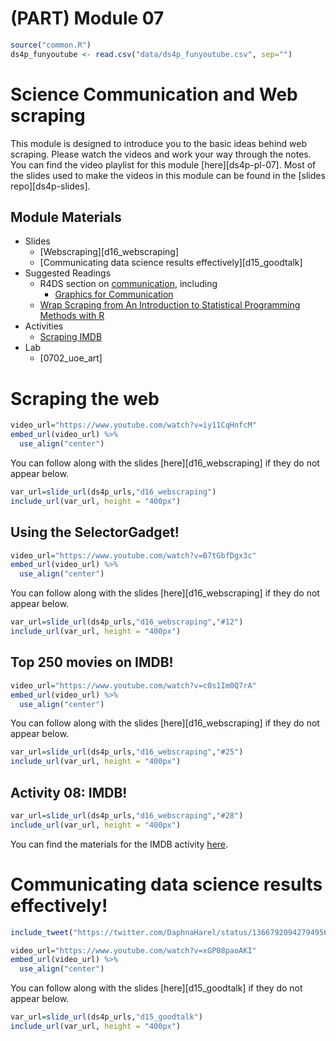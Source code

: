 # (PART) Module 07 {-}

```r
source("common.R")
ds4p_funyoutube <- read.csv("data/ds4p_funyoutube.csv", sep="")
```

# Science Communication and Web scraping

This module is designed to introduce you to the basic ideas behind web scraping. Please watch the videos and work your way through the notes. You can find the video playlist for this module [here][ds4p-pl-07]. Most of the slides used to make the videos in this module can be found in the [slides repo][ds4p-slides].


## Module Materials

* Slides
  * [Webscraping][d16_webscraping]
  * [Communicating data science results effectively][d15_goodtalk]
* Suggested Readings
  * R4DS section on [communication](https://r4ds.had.co.nz/communicate-intro.html), including
    * [Graphics for Communication](https://r4ds.had.co.nz/graphics-for-communication.html)
  * [Wrap Scraping from An Introduction to Statistical Programming Methods with R](https://smac-group.github.io/ds/section-web-scraping.html)
* Activities
  * [Scraping IMDB](https://github.com/DataScience4Psych/ae-08-imdb-webscraping)
* Lab
  * [0702_uoe_art]


# Scraping the web

```r
video_url="https://www.youtube.com/watch?v=iy11CqHnfcM"
embed_url(video_url) %>%
  use_align("center")
```

You can follow along with the slides [here][d16_webscraping] if they do not appear below.

```r
var_url=slide_url(ds4p_urls,"d16_webscraping")
include_url(var_url, height = "400px")
```


## Using the SelectorGadget!

```r
video_url="https://www.youtube.com/watch?v=B7tGbfDgx3c"
embed_url(video_url) %>%
  use_align("center")
```

You can follow along with the slides [here][d16_webscraping] if they do not appear below.

```r
var_url=slide_url(ds4p_urls,"d16_webscraping","#12")
include_url(var_url, height = "400px")
```


## Top 250 movies on IMDB!

```r
video_url="https://www.youtube.com/watch?v=c0s1Im0Q7rA"
embed_url(video_url) %>%
  use_align("center")
```

You can follow along with the slides [here][d16_webscraping] if they do not appear below.

```r
var_url=slide_url(ds4p_urls,"d16_webscraping","#25")
include_url(var_url, height = "400px")
```



## Activity 08: IMDB!

```r
var_url=slide_url(ds4p_urls,"d16_webscraping","#28")
include_url(var_url, height = "400px")
```

You can find the materials for the IMDB activity [here](https://github.com/DataScience4Psych/ae-08-imdb-webscraping).



# Communicating data science results effectively!


```r
include_tweet("https://twitter.com/DaphnaHarel/status/1366792094279495685")

```

```r

video_url="https://www.youtube.com/watch?v=xGP08paoAKI"
embed_url(video_url) %>%
  use_align("center")
```

You can follow along with the slides [here][d15_goodtalk] if they do not appear below.

```r
var_url=slide_url(ds4p_urls,"d15_goodtalk")
include_url(var_url, height = "400px")
```

